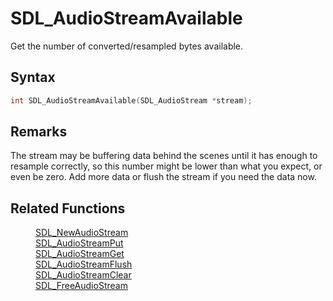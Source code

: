 = SDL_AudioStreamAvailable =

Get the number of converted/resampled bytes available.

== Syntax ==

<syntaxhighlight lang='c'>
int SDL_AudioStreamAvailable(SDL_AudioStream *stream);
</syntaxhighlight>

== Remarks ==

The stream may be buffering data behind the scenes until it has enough to
resample correctly, so this number might be lower than what you expect, or
even be zero. Add more data or flush the stream if you need the data now.

== Related Functions ==

:[[SDL_NewAudioStream]]
:[[SDL_AudioStreamPut]]
:[[SDL_AudioStreamGet]]
:[[SDL_AudioStreamFlush]]
:[[SDL_AudioStreamClear]]
:[[SDL_FreeAudioStream]]



